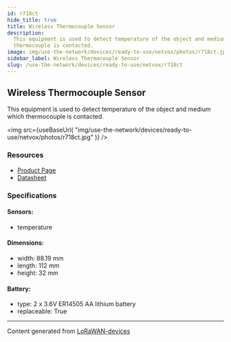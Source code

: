 ```yaml
---
id: r718ct
hide_title: true
title: Wireless Thermocouple Sensor
description:
  This equipment is used to detect temperature of the object and medium which
  thermocouple is contacted.
image: img/use-the-network/devices/ready-to-use/netvox/photos/r718ct.jpg
sidebar_label: Wireless Thermocouple Sensor
slug: /use-the-network/devices/ready-to-use/netvox/r718ct
---
```



## Wireless Thermocouple Sensor

This equipment is used to detect temperature of the object and medium which
thermocouple is contacted.

<img
  src={useBaseUrl(
    "img/use-the-network/devices/ready-to-use/netvox/photos/r718ct.jpg"
  )}
/>

### Resources

- [Product Page](http://www.netvox.com.tw/product.asp?pro=R718CT)
- [Datasheet](http://www.netvox.com.tw/um/R718CT/R718CTdatasheet.pdf)

### Specifications

#### Sensors:

- temperature

#### Dimensions:

- width: 88.19 mm
- length: 112 mm
- height: 32 mm

#### Battery:

- type: 2 x 3.6V ER14505 AA lithium battery
- replaceable: True

---

Content generated from
[LoRaWAN-devices](https://github.com/TheThingsNetwork/lorawan-devices)
